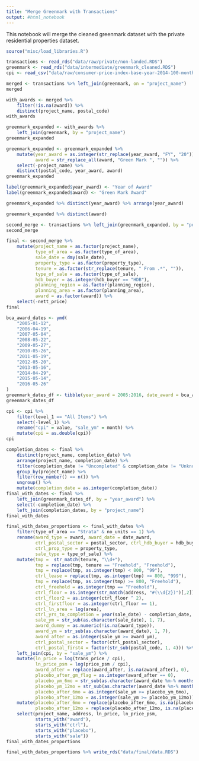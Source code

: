 ```yaml
---
title: "Merge Greenmark with Transactions"
output: #html_notebook
---
```


This notebook will merge the cleaned greenmark dataset with the private residential properties dataset.

```r
source("misc/load_libraries.R")
```

```r
transactions <- read_rds("data/raw/private/non-landed.RDS")
greenmark <- read_rds("data/intermediate/greenmark_cleaned.RDS")
cpi <- read_csv("data/raw/consumer-price-index-base-year-2014-100-monthly.csv")
```

```r
merged <- transactions %>% left_join(greenmark, on = "project_name")
merged
```

```r
with_awards <- merged %>% 
    filter(!is.na(award)) %>% 
    distinct(project_name, postal_code)
with_awards
```

```r
greenmark_expanded <- with_awards %>%
    left_join(greenmark, by = "project_name")
greenmark_expanded
```

```r
greenmark_expanded <- greenmark_expanded %>% 
    mutate(year_award = as.integer(str_replace(year_award, "FY", "20")),
           award = str_replace_all(award, "Green Mark ", "")) %>% 
    select(-project_name) %>% 
    distinct(postal_code, year_award, award)
greenmark_expanded
```


```r
label(greenmark_expanded$year_award) <- "Year of Award"
label(greenmark_expanded$award) <- "Green Mark Award"
```

```r
greenmark_expanded %>% distinct(year_award) %>% arrange(year_award)
```

```r
greenmark_expanded %>% distinct(award)
```

```r
second_merge <- transactions %>% left_join(greenmark_expanded, by = "postal_code")
second_merge
```

```r
final <- second_merge %>% 
    mutate(project_name = as.factor(project_name),
           type_of_area = as.factor(type_of_area),
           sale_date = dmy(sale_date),
           property_type = as.factor(property_type),
           tenure = as.factor(str_replace(tenure, " From .*", "")),
           type_of_sale = as.factor(type_of_sale),
           hdb_buyer = as.integer(hdb_buyer == "HDB"),
           planning_region = as.factor(planning_region),
           planning_area = as.factor(planning_area),
           award = as.factor(award)) %>% 
    select(-nett_price)
final
```

```r
bca_award_dates <- ymd(
    "2005-01-12",
    "2006-04-19",
    "2007-05-04",
    "2008-05-22",
    "2009-05-27",
    "2010-05-26",
    "2011-05-19",
    "2012-05-20",
    "2013-05-16",
    "2014-04-29",
    "2015-05-14",
    "2016-05-26"
)
greenmark_dates_df <- tibble(year_award = 2005:2016, date_award = bca_award_dates)
greenmark_dates_df
```

```r
cpi <- cpi %>% 
    filter(level_1 == "All Items") %>% 
    select(-level_1) %>% 
    rename("cpi" = value, "sale_ym" = month) %>% 
    mutate(cpi = as.double(cpi))
cpi
```



```r
completion_dates <- final %>% 
    distinct(project_name, completion_date) %>% 
    arrange(project_name, completion_date) %>% 
    filter(completion_date != "Uncompleted" & completion_date != "Unknown" & project_name != "N.A.") %>% 
    group_by(project_name) %>% 
    filter(row_number() == n()) %>% 
    ungroup() %>% 
    mutate(completion_date = as.integer(completion_date))
final_with_dates <- final %>% 
    left_join(greenmark_dates_df, by = "year_award") %>% 
    select(-completion_date) %>% 
    left_join(completion_dates, by = "project_name")
final_with_dates
```

```r
final_with_dates_proportions <- final_with_dates %>%
    filter(type_of_area == "Strata" & no_units == 1) %>% 
    rename(award_type = award, award_date = date_award, 
           ctrl_postal_sector = postal_sector, ctrl_hdb_buyer = hdb_buyer,
           ctrl_prop_type = property_type,
           sale_type = type_of_sale) %>% 
    mutate(tmp =  str_match(tenure, "\\d+"),
           tmp = replace(tmp, tenure == "Freehold", "Freehold"),
           tmp = replace(tmp, as.integer(tmp) < 800, "99"),
           ctrl_lease = replace(tmp, as.integer(tmp) >= 800, "999"),
           tmp = replace(tmp, as.integer(tmp) >= 800, "Freehold"),
           ctrl_freehold = as.integer(tmp == "Freehold"),
           ctrl_floor = as.integer(str_match(address, "#(\\d{2})")[,2]),
           ctrl_floor2 = as.integer(ctrl_floor ^ 2),
           ctrl_firstfloor = as.integer(ctrl_floor == 1),
           ctrl_ln_area = log(area), 
           ctrl_yrs_to_completion = year(sale_date) - completion_date,
           sale_ym = str_sub(as.character(sale_date), 1, 7),
           award_dummy = as.numeric(!is.na(award_type)),
           award_ym = str_sub(as.character(award_date), 1, 7),
           award_after = as.integer(sale_ym >= award_ym),
           ctrl_postal_sector = factor(ctrl_postal_sector),
           ctrl_postal_first4 = factor(str_sub(postal_code, 1, 4))) %>% 
    left_join(cpi, by = "sale_ym") %>% 
    mutate(ln_price = log(trans_price / cpi),
           ln_price_psm = log(price_psm / cpi),
           award_after = replace(award_after, is.na(award_after), 0),
           placebo_after_gm_flag = as.integer(award_after == 0),
           placebo_ym_6mo = str_sub(as.character(award_date %m-% months(6)), 1, 7),
           placebo_ym_12mo = str_sub(as.character(award_date %m-% months(12)), 1, 7),
           placebo_after_6mo = as.integer(sale_ym >= placebo_ym_6mo),
           placebo_after_12mo = as.integer(sale_ym >= placebo_ym_12mo)) %>% 
    mutate(placebo_after_6mo = replace(placebo_after_6mo, is.na(placebo_after_6mo), 0),
           placebo_after_12mo = replace(placebo_after_12mo, is.na(placebo_after_12mo), 0)) %>% 
    select(project_name, address, ln_price, ln_price_psm,
           starts_with("award"), 
           starts_with("ctrl"), 
           starts_with("placebo"), 
           starts_with("sale"))
final_with_dates_proportions
```


```r
final_with_dates_proportions %>% write_rds("data/final/data.RDS")
```


